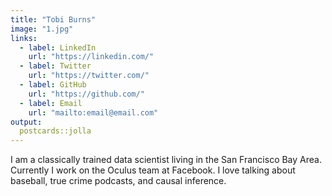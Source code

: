 ---
title: "Tobi Burns"
image: "1.jpg"
links:
  - label: LinkedIn
    url: "https://linkedin.com/"
  - label: Twitter
    url: "https://twitter.com/"
  - label: GitHub
    url: "https://github.com/"
  - label: Email
    url: "mailto:email@email.com"
output:
  postcards::jolla
---
 
I am a classically trained data scientist living in the San Francisco Bay Area. 
Currently I work on the Oculus team at Facebook. I love talking about baseball, 
true crime podcasts, and causal inference.
